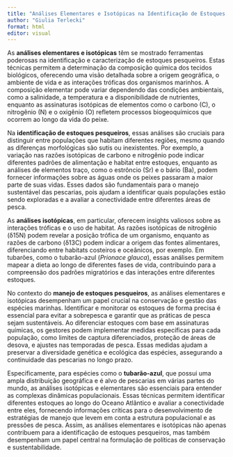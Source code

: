 ```yaml
---
title: "Análises Elementares e Isotópicas na Identificação de Estoques Pesqueiros"
author: "Giulia Terlecki"
format: html
editor: visual
---
```


As **análises elementares e isotópicas** têm se mostrado ferramentas poderosas na identificação e caracterização de estoques pesqueiros. Estas técnicas permitem a determinação da composição química dos tecidos biológicos, oferecendo uma visão detalhada sobre a origem geográfica, o ambiente de vida e as interações tróficas dos organismos marinhos. A composição elementar pode variar dependendo das condições ambientais, como a salinidade, a temperatura e a disponibilidade de nutrientes, enquanto as assinaturas isotópicas de elementos como o carbono (C), o nitrogênio (N) e o oxigênio (O) refletem processos biogeoquímicos que ocorrem ao longo da vida do peixe.

Na **identificação de estoques pesqueiros**, essas análises são cruciais para distinguir entre populações que habitam diferentes regiões, mesmo quando as diferenças morfológicas são sutis ou inexistentes. Por exemplo, a variação nas razões isotópicas de carbono e nitrogênio pode indicar diferentes padrões de alimentação e habitat entre estoques, enquanto as análises de elementos traço, como o estrôncio (Sr) e o bário (Ba), podem fornecer informações sobre as águas onde os peixes passaram a maior parte de suas vidas. Esses dados são fundamentais para o manejo sustentável das pescarias, pois ajudam a identificar quais populações estão sendo exploradas e a avaliar a conectividade entre diferentes áreas de pesca.

As **análises isotópicas**, em particular, oferecem insights valiosos sobre as interações tróficas e o uso de habitat. As razões isotópicas de nitrogênio (δ15N) podem revelar a posição trófica de um organismo, enquanto as razões de carbono (δ13C) podem indicar a origem das fontes alimentares, diferenciando entre habitats costeiros e oceânicos, por exemplo. Em tubarões, como o tubarão-azul (*Prionace glauca*), essas análises permitem mapear a dieta ao longo de diferentes fases de vida, contribuindo para a compreensão dos padrões migratórios e das interações entre diferentes estoques.

No contexto do **manejo de estoques pesqueiros**, as análises elementares e isotópicas desempenham um papel crucial na conservação e gestão das espécies marinhas. Identificar e monitorar os estoques de forma precisa é essencial para evitar a sobrepesca e garantir que as práticas de pesca sejam sustentáveis. Ao diferenciar estoques com base em assinaturas químicas, os gestores podem implementar medidas específicas para cada população, como limites de captura diferenciados, proteção de áreas de desova, e ajustes nas temporadas de pesca. Essas medidas ajudam a preservar a diversidade genética e ecológica das espécies, assegurando a continuidade das pescarias no longo prazo.

Especificamente, para espécies como o **tubarão-azul**, que possui uma ampla distribuição geográfica e é alvo de pescarias em várias partes do mundo, as análises isotópicas e elementares são essenciais para entender as complexas dinâmicas populacionais. Essas técnicas permitem identificar diferentes estoques ao longo do Oceano Atlântico e avaliar a conectividade entre eles, fornecendo informações críticas para o desenvolvimento de estratégias de manejo que levem em conta a estrutura populacional e as pressões de pesca. Assim, as análises elementares e isotópicas não apenas contribuem para a identificação de estoques pesqueiros, mas também desempenham um papel central na formulação de políticas de conservação e sustentabilidade.
